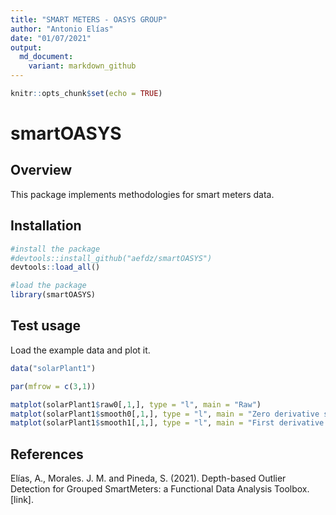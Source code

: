 ```yaml
---
title: "SMART METERS - OASYS GROUP"
author: "Antonio Elías"
date: "01/07/2021"
output:
  md_document:
    variant: markdown_github
---
```


```r
knitr::opts_chunk$set(echo = TRUE)
```

smartOASYS
=======

## Overview

This package implements methodologies for smart meters data.

## Installation 

```r
#install the package
#devtools::install_github("aefdz/smartOASYS")
devtools::load_all()
```

```r
#load the package
library(smartOASYS)
```

## Test usage
Load the example data and plot it.

```r
data("solarPlant1")

par(mfrow = c(3,1))

matplot(solarPlant1$raw0[,1,], type = "l", main = "Raw")
matplot(solarPlant1$smooth0[,1,], type = "l", main = "Zero derivative smooth")
matplot(solarPlant1$smooth1[,1,], type = "l", main = "First derivative smooth")
```

## References

Elías, A., Morales. J. M. and Pineda, S. (2021). Depth-based Outlier Detection for Grouped SmartMeters: a Functional Data Analysis Toolbox. [link]<link>.

